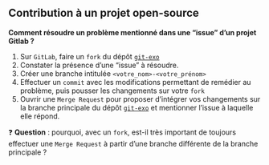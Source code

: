 :::{.callout-tip collapse="true" icon=false}

## Contribution à un projet open-source


**Comment résoudre un problème mentionné dans une "issue" d'un projet Gitlab ?**

::: {.incremental}
1. Sur `GitLab`, faire un `fork` du dépôt [`git-exo`](https://github.com/avouacr/git-exo.git)
2. Constater la présence d'une "issue" à résoudre.
3. Créer une branche intitulée `<votre_nom>-<votre_prénom>`
3. Effectuer un `commit` avec les modifications permettant de remédier au problème, puis pousser les changements sur votre `fork`
4. Ouvrir une `Merge Request` pour proposer d'intégrer vos changements sur la branche principale du dépôt [`git-exo`](https://github.com/avouacr/git-exo.git) et mentionner l'issue à laquelle elle répond.
:::

:::


❓ **Question** : pourquoi, avec un `fork`, est-il très important de toujours effectuer une `Merge Request` à partir d'une branche différente de la branche principale ?

